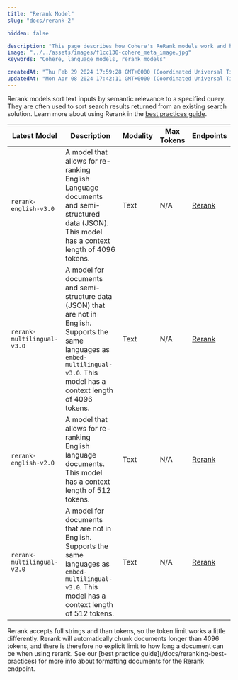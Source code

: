 ```yaml
---
title: "Rerank Model"
slug: "docs/rerank-2"

hidden: false

description: "This page describes how Cohere's ReRank models work and how to use them."
image: "../../assets/images/f1cc130-cohere_meta_image.jpg"  
keywords: "Cohere, language models, rerank models"

createdAt: "Thu Feb 29 2024 17:59:28 GMT+0000 (Coordinated Universal Time)"
updatedAt: "Mon Apr 08 2024 17:42:11 GMT+0000 (Coordinated Universal Time)"
---
```

Rerank models sort text inputs by semantic relevance to a specified query. They are often used to sort search results  returned from an existing search solution. Learn more about using Rerank in the [best practices guide](/docs/reranking-best-practices).

| Latest Model               | Description                                                                                                                                                                            | Modality | Max Tokens | Endpoints         |
| -------------------------- | ---------------------------------------------------------------------------------------------------------------------------------------------------------------------------------------| ---------|------------|-------------------|
| `rerank-english-v3.0`      | A model that allows for re-ranking English Language documents and semi-structured data (JSON). This model has a context length of 4096 tokens.                                         | Text     | N/A        | [Rerank](/reference/rerank) |
| `rerank-multilingual-v3.0` | A model for documents and semi-structure data (JSON) that are not in English. Supports the same languages as `embed-multilingual-v3.0`. This model has a context length of 4096 tokens.| Text     | N/A        | [Rerank](/reference/rerank) |
| `rerank-english-v2.0`      | A model that allows for re-ranking English language documents. This model has a context length of 512 tokens.                                                                          | Text     | N/A        | [Rerank](/reference/rerank) |
| `rerank-multilingual-v2.0` | A model for documents that are not in English. Supports the same languages as `embed-multilingual-v3.0`. This model has a context length of 512 tokens.                                | Text     | N/A        | [Rerank](/reference/rerank) |

<Note> 
Rerank accepts full strings and than tokens, so the token limit works a little differently. Rerank will automatically chunk documents longer than 4096 tokens, and there is therefore no explicit limit to how long a document can be when using rerank. See our [best practice guide](/docs/reranking-best-practices) for more info about formatting documents for the Rerank endpoint.
</Note>
